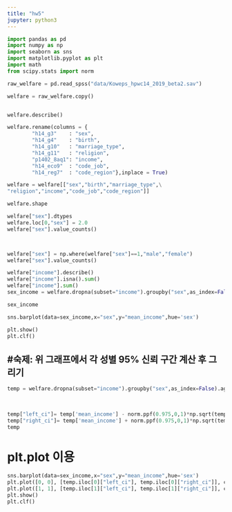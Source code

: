 ```yaml
---
title: "hw5"
jupyter: python3
---
```


```python
import pandas as pd
import numpy as np
import seaborn as sns    
import matplotlib.pyplot as plt    
import math
from scipy.stats import norm

raw_welfare = pd.read_spss("data/Koweps_hpwc14_2019_beta2.sav")

welfare = raw_welfare.copy()


welfare.describe()

welfare.rename(columns = {
        "h14_g3"    : "sex",
        "h14_g4"    : "birth",
        "h14_g10"   : "marriage_type",
        "h14_g11"   : "religion",
        "p1402_8aq1": "income",
        "h14_eco9"  : "code_job",
        "h14_reg7"  : "code_region"},inplace = True)

welfare = welfare[["sex","birth","marriage_type",\
"religion","income","code_job","code_region"]]

welfare.shape

```



```python

welfare["sex"].dtypes
welfare.loc[0,"sex"] = 2.0
welfare["sex"].value_counts()



welfare["sex"] = np.where(welfare["sex"]==1,"male","female")
welfare["sex"].value_counts()

welfare["income"].describe()
welfare["income"].isna().sum()
welfare["income"].sum()
sex_income = welfare.dropna(subset="income").groupby("sex",as_index=False).agg(mean_income=("income","mean"))

sex_income

sns.barplot(data=sex_income,x="sex",y="mean_income",hue='sex')

plt.show()
plt.clf()

```

## #숙제: 위 그래프에서 각 성별 95% 신뢰 구간 계산 후 그리기

```python



temp = welfare.dropna(subset="income").groupby("sex",as_index=False).agg(mean_income=("income","mean"),
                                                                              var_income =("income",'var'),
                                                                              len_income =("income","count"))

temp["left_ci"]= temp['mean_income'] - norm.ppf(0.975,0,1)*np.sqrt(temp['var_income']/(temp["len_income"]))
temp["right_ci"]= temp['mean_income'] + norm.ppf(0.975,0,1)*np.sqrt(temp['var_income']/(temp["len_income"]))
temp

```

# plt.plot 이용

```python

sns.barplot(data=sex_income,x="sex",y="mean_income",hue='sex')
plt.plot([0, 0], [temp.iloc[0]["left_ci"], temp.iloc[0]["right_ci"]], color='black', linewidth=2)
plt.plot([1, 1], [temp.iloc[1]["left_ci"], temp.iloc[1]["right_ci"]], color='black', linewidth=2)
plt.show()
plt.clf()


```
